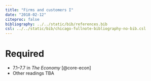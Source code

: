 ```yaml
---
title: "Firms and customers I"
date: "2018-02-12"
citeproc: false
bibliography: ../../static/bib/references.bib
csl: ../../static/bib/chicago-fullnote-bibliography-no-bib.csl
---
```


# Required

- 7.1–7.7 in *The Economy* [@core-econ]
- Other readings TBA
